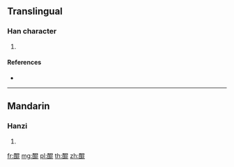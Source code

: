 {{character info/new}}
==Translingual==

===Han character===
{{Han char|rn=164|rad=酉|as=08|sn=15|four=|canj=MWAPP}}

# {{defn|Han|sort=酉08}}

====References====
* {{Han ref|kx=1285.031|dkj=39918|hdz=63586.060|uh=918C|ud=37260}}

----

==Mandarin==

===Hanzi===
{{cmn-hanzi|pin=[[kūn]] ([[kun1]])|wg=k'un<sup>1</sup>}}

# {{defn|lang=cmn|sort=酉08}}

[[fr:醌]]
[[mg:醌]]
[[pl:醌]]
[[th:醌]]
[[zh:醌]]